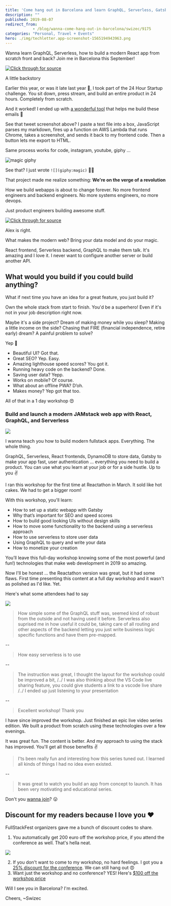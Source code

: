 ```yaml
---
title: 'Come hang out in Barcelona and learn GraphQL, Serverless, Gatsby, ...'
description: ""
published: 2019-08-07
redirect_from: 
            - /blog/wanna-come-hang-out-in-barcelona/swizec/9175
categories: "Personal, Travel + Events"
hero: ./img/techletter.app-screenshot-1565194943963.png
---
```

Wanna learn GraphQL, Serverless, how to build a modern React app from scratch front and back? Join me in Barcelona this September!

[![Click through for source](./img/techletter.app-screenshot-1565194943963.png)](https://twitter.com/FullStackFest/status/1157228136179933185)

A little backstory

Earlier this year, or was it late last year 🤔, I took part of the 24 Hour Startup challenge. You sit down, press stream, and build an entire product in 24 hours. Completely from scratch.

And it worked! I ended up with [a wonderful tool](https://techletter.app) that helps me build these emails 🎉

See that tweet screenshot above? I paste a text file into a box, JavaScript parses my markdown, fires up a function on AWS Lambda that runs Chrome, takes a screenshot, and sends it back to my frontend code. Then a button lets me export to HTML.

Same process works for code, instagram, youtube, giphy ...

![magic giphy](./img/media-12NUbkX6p4xOO4-giphy.gif)

See that? I just wrote `![](giphy:magic)` 🧙‍♂️

That project made me realize something: **We&#x27;re on the verge of a revolution**

How we build webapps is about to change forever. No more frontend engineers and backend engineers. No more systems engineers, no more devops.

Just product engineers building awesome stuff.

[![Click through for source](./img/techletter.app-screenshot-1565194943871.png)](https://twitter.com/voidfiles/status/1157735774999080960)

Alex is right.

What makes the modern web? Bring your data model and do your magic.

React frontend, Serverless backend, GraphQL to make them talk. It&#x27;s amazing and I love it. I never want to configure another server or build another API.

## What would you build if you could build anything?

What if next time you have an idea for a great feature, you just build it?

Own the whole stack from start to finish. You&#x27;d be a superhero! Even if it&#x27;s not in your job description right now.

Maybe it&#x27;s a side project? Dream of making money while you sleep? Making a little income on the side? Chasing that FIRE (financial independence, retire early) dream? A painful problem to solve?

Yep 💪

- Beautiful UI? Got that.
- Great SEO? Yep. Easy.
- Amazing lighthouse speed scores? You got it.
- Running heavy code on the backend? Done.
- Saving user data? Yepp.
- Works on mobile? Of course.
- What about an offline PWA? D’oh.
- Makes money? Yep got that too.

All of that in a 1 day workshop 😍

### Build and launch a modern JAMstack web app with React, GraphQL, and Serverless

[![](./img/48YsiTT.jpg)](https://2019.fullstackfest.com/workshops/build-and-launch-jamstack-react-graphql-serverless/)

I wanna teach you how to build modern fullstack apps. Everything. The whole thing.

GraphQL, Serverless, React frontends, DynamoDB to store data, Gatsby to make your app fast, user authentication ... everything you need to build a product. You can use what you learn at your job or for a side hustle. Up to you ✌️

I ran this workshop for the first time at Reactathon in March. It sold like hot cakes. We had to get a bigger room!

With this workshop, you&#x27;ll learn:

- How to set up a static webapp with Gatsby
- Why that’s important for SEO and speed scores
- How to build good looking UIs without design skills
- How to move some functionality to the backend using a serverless approach
- How to use serverless to store user data
- Using GraphQL to query and write your data
- How to monetize your creation

You’ll leave this full-day workshop knowing some of the most powerful (and fun!) technologies that make web development in 2019 so amazing.

Now I&#x27;ll be honest ... the Reactathon version was great, but it had some flaws. First time presenting this content at a full day workshop and it wasn&#x27;t as polished as I&#x27;d like. Yet.

Here&#x27;s what some attendees had to say

![](./img/dh0BIlm.png)

> How simple some of the GraphQL stuff was, seemed kind of robust from the outside and not having used it before. Serverless also suprised me in how useful it could be, taking care of all routing and other aspects of the backend letting you just write business logic specific functions and have them pre-mapped.

\--

> How easy serverless is to use

\--

> The instruction was great, I thought the layout for the workshop could be improved a bit, /../ I was also thinking about the VS Code live sharing feature, you could give students a link to a vscode live share /../ I ended up just listening to your presentation

\--

> Excellent workshop! Thank you

I have since improved the workshop. Just finished an epic live video series edition. We built a product from scratch using these technologies over a few evenings.

It was great fun. The content is better. And my approach to using the stack has improved. You&#x27;ll get all those benefits ✌️

> I&#x27;ts been really fun and interesting how this series tuned out. I learned all kinds of things I had no idea even existed.

\--

> It was great to watch you build an app from concept to launch. It has been very motivating and educational series.

Don&#x27;t you [wanna join](https://2019.fullstackfest.com/workshops/build-and-launch-jamstack-react-graphql-serverless/)? 😛

## Discount for my readers because I love you ❤️

FullStackFest organizers gave me a bunch of discount codes to share.

1. You automatically get 200 euro off the workshop price, if you attend the conference as well. That&#x27;s hella neat.

[![](./img/wkiVpBm.png)](https://2019.fullstackfest.com/workshops/build-and-launch-jamstack-react-graphql-serverless/)

2. If you don&#x27;t want to come to my workshop, no hard feelings. I got you a [25% discount for the conference](https://ti.to/codegram/full-stack-fest-2019/discount/SWIZEC). We can still hang out 😍
3. Want just the workshop and no conference? YES! Here&#x27;s [\$100 off the workshop price](https://ti.to/codegram/full-stack-fest-2019/discount/SWIZEC-WORKSHOP-100)

Will I see you in Barcelona? I&#x27;m excited.

Cheers, ~Swizec
